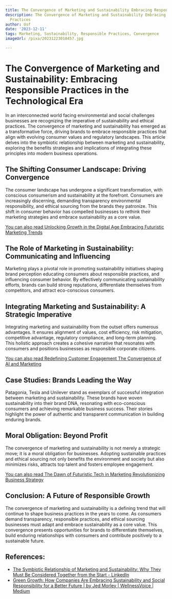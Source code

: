 ```yaml
---
title: The Convergence of Marketing and Sustainability Embracing Responsible Practices
description: The Convergence of Marketing and Sustainability Embracing Responsible
  Practices
author: Usf
date: '2023-12-11'
tags: Marketing, Sustainability, Responsible Practices, Convergence
imageUrl: /pixa/20231223010457.jpg

---
```

# The Convergence  of Marketing and Sustainability: Embracing Responsible Practices in the Technological Era

In an interconnected world facing environmental  and social challenges businesses are recognizing the imperative  of sustainability and ethical practices. The convergence of marketing and sustainability has emerged as  a transformative  force, driving brands to embrace responsible practices that align with evolving consumer values and regulatory landscapes.  This article delves into  the symbiotic relationship between marketing and sustainability,  exploring the benefits strategies and implications of integrating these principles into modern business operations.

## The  Shifting Consumer Landscape: Driving  Convergence

The consumer landscape has undergone a significant transformation,  with conscious consumerism and sustainability at the forefront. Consumers are increasingly discerning, demanding transparency environmental responsibility, and ethical sourcing from the brands they patronize. This shift in consumer behavior has compelled businesses to  rethink their marketing strategies and embrace sustainability as a core value.

[You  can also read Unlocking Growth in the Digital Age Embracing Futuristic Marketing Trends](Unlocking%20Growth%20in%20the%20Digital%20Age%20Embracing%20Futuristic%20Marketing%20Trends)


## The  Role of  Marketing  in Sustainability: Communicating and Influencing

Marketing plays a pivotal role in promoting sustainability initiatives shaping brand perception educating consumers about responsible practices, and influencing consumer behavior. By effectively communicating sustainability efforts,  brands can build strong  reputations, differentiate themselves from competitors, and attract eco-conscious consumers.

##  Integrating Marketing and Sustainability: A Strategic Imperative

Integrating marketing and sustainability from the outset offers numerous advantages. It  ensures alignment of values, cost efficiency, risk mitigation, competitive advantage,  regulatory compliance, and long-term planning. This holistic approach creates a cohesive narrative that  resonates with consumers and positions businesses as responsible corporate citizens.

[You can also  read Redefining Customer Engagement The Convergence of  AI and Marketing](Redefining%20Customer%20Engagement%20The%20Convergence%20of%20AI%20and%20Marketing)


## Case  Studies: Brands Leading the Way

Patagonia, Tesla and Unilever stand as exemplars of successful integration between marketing  and sustainability. These brands have woven sustainability into their brand DNA, resonating with eco-conscious consumers and achieving remarkable business success.  Their stories  highlight the power of authentic and transparent communication in building enduring brands.

## Moral Obligation: Beyond Profit

The convergence of marketing and sustainability is not merely a strategic move; it is a moral obligation for businesses.  Adopting sustainable practices and ethical sourcing  not only  benefits the environment  and society but also minimizes risks, attracts  top talent  and fosters employee  engagement.

[You can also read The Dawn of Futuristic Tech in Marketing  Revolutionizing  Business Strategy](The%20Dawn%20of%20Futuristic%20Tech%20in%20Marketing%20Revolutionizing%20Business%20Strategy)


## Conclusion: A Future of Responsible Growth

The convergence of marketing  and sustainability is a defining trend that will continue to shape business practices in the years  to come. As consumers demand transparency, responsible practices, and ethical sourcing businesses must adapt and embrace sustainability as a core value. This convergence  presents opportunities for brands to differentiate themselves, build  enduring relationships with  consumers and contribute  positively to a sustainable future.

## References:
- [The Symbiotic Relationship of Marketing and Sustainability: Why They Must Be Considered Together from the Start - LinkedIn](https://www.linkedin.com/pulse/symbiotic-relationship-marketing-sustainability-why-must-shanu-s-john)
- [Green Growth: How Companies Are Embracing Sustainability and Social Responsibility for a Better Future | by Jed Morley | WellnessVoice | Medium](https://medium.com/wellnessvoice/green-growth-how-companies-are-embracing-sustainability-and-social-responsibility-for-a-better-8d5d62501fa6)
